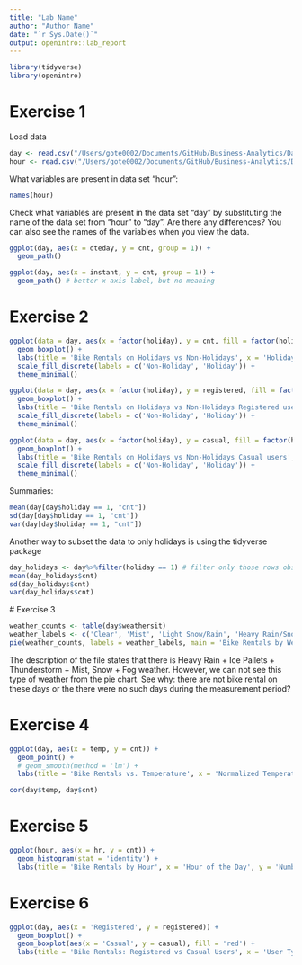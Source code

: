 ```yaml
---
title: "Lab Name"
author: "Author Name"
date: "`r Sys.Date()`"
output: openintro::lab_report
---
```


```r
library(tidyverse)
library(openintro)
```

# Exercise 1

Load data

```r
day <- read.csv("/Users/gote0002/Documents/GitHub/Business-Analytics/Data_sets/bike_sharing/day.csv")
hour <- read.csv("/Users/gote0002/Documents/GitHub/Business-Analytics/Data_sets/bike_sharing/hour.csv")
```

What variables are present in data set "hour":
```r
names(hour)
```

Check what variables are present in the data set "day" by substituting the name of the data set from "hour" to "day". Are there any differences? You can also see the names of the variables when you view the data. 

```r
ggplot(day, aes(x = dteday, y = cnt, group = 1)) + 
  geom_path()

ggplot(day, aes(x = instant, y = cnt, group = 1)) + 
  geom_path() # better x axis label, but no meaning
```


# Exercise 2

```r
ggplot(data = day, aes(x = factor(holiday), y = cnt, fill = factor(holiday))) +
  geom_boxplot() +
  labs(title = 'Bike Rentals on Holidays vs Non-Holidays', x = 'Holiday', y = 'Number of Rentals', fill = 'Holiday') +
  scale_fill_discrete(labels = c('Non-Holiday', 'Holiday')) +
  theme_minimal()

ggplot(data = day, aes(x = factor(holiday), y = registered, fill = factor(holiday))) +
  geom_boxplot() +
  labs(title = 'Bike Rentals on Holidays vs Non-Holidays Registered users', x = 'Holiday', y = 'Number of Rentals', fill = 'Holiday') +
  scale_fill_discrete(labels = c('Non-Holiday', 'Holiday')) +
  theme_minimal()

ggplot(data = day, aes(x = factor(holiday), y = casual, fill = factor(holiday))) +
  geom_boxplot() +
  labs(title = 'Bike Rentals on Holidays vs Non-Holidays Casual users', x = 'Holiday', y = 'Number of Rentals', fill = 'Holiday') +
  scale_fill_discrete(labels = c('Non-Holiday', 'Holiday')) +
  theme_minimal()
```
 Summaries:
```r
mean(day[day$holiday == 1, "cnt"])
sd(day[day$holiday == 1, "cnt"])
var(day[day$holiday == 1, "cnt"])
```
 Another way to subset the data to only holidays is using the tidyverse package
 
```r
day_holidays <- day%>%filter(holiday == 1) # filter only those rows observations that are have 
mean(day_holidays$cnt)
sd(day_holidays$cnt)
var(day_holidays$cnt)
```
 
 # Exercise 3
```r
weather_counts <- table(day$weathersit)
weather_labels <- c('Clear', 'Mist', 'Light Snow/Rain', 'Heavy Rain/Snow')
pie(weather_counts, labels = weather_labels, main = 'Bike Rentals by Weather Condition')
```

The description of the file states that there is Heavy Rain + Ice Pallets + Thunderstorm + Mist, Snow + Fog weather.  However, we can not see this type of weather from the pie chart. See why: there are not bike rental on these days or the there were no such days during the measurement period?

# Exercise 4

```r
ggplot(day, aes(x = temp, y = cnt)) +
  geom_point() +
  # geom_smooth(method = 'lm') +
  labs(title = 'Bike Rentals vs. Temperature', x = 'Normalized Temperature', y = 'Number of Rentals')

cor(day$temp, day$cnt)
```
# Exercise 5
```r
ggplot(hour, aes(x = hr, y = cnt)) +
  geom_histogram(stat = 'identity') +
  labs(title = 'Bike Rentals by Hour', x = 'Hour of the Day', y = 'Number of Rentals')
```
# Exercise 6
```r
ggplot(day, aes(x = 'Registered', y = registered)) +
  geom_boxplot() +
  geom_boxplot(aes(x = 'Casual', y = casual), fill = 'red') +
  labs(title = 'Bike Rentals: Registered vs Casual Users', x = 'User Type', y = 'Number of Rentals')
```

